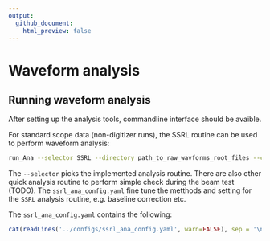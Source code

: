 ```yaml
---
output:
  github_document:
    html_preview: false
---
```


# Waveform analysis

## Running waveform analysis

After setting up the analysis tools, commandline interface should be avaible.

For standard scope data (non-digitizer runs), the SSRL routine can be used to perform waveform analysis:

```bash
run_Ana --selector SSRL --directory path_to_raw_wavforms_root_files --config ssrl_ana_config.yaml
```

The `--selector` picks the implemented analysis routine. There are also other quick analysis routine to perform simple check during the beam test (TODO). The `ssrl_ana_config.yaml` fine tune the metthods and setting for the `SSRL` analysis routine, e.g. baseline correction etc.

The `ssrl_ana_config.yaml` contains the following:

```r
cat(readLines('../configs/ssrl_ana_config.yaml', warn=FALSE), sep = '\n')
```
